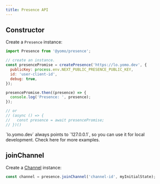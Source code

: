 ```yaml
---
title: Presence API
---
```



## Constructor

Create a `Presence` instance:

```jsx
import Presence from '@yomo/presence';

// create an instance.
const presencePromise = createPresence('https://lo.yomo.dev', {
  publicKey: process.env.NEXT_PUBLIC_PRESENCE_PUBLIC_KEY,
  id: 'user-client-id',
  debug: true,
});

presencePromise.then((presence) => {
  console.log('Presence: ', presence);
});

// or
// (async () => {
//   const presence = await presencePromise;
// })()
```

<Callout emoji="💡">
  `lo.yomo.dev` always points to `127.0.0.1`, so you can use it for local development.
  Check <Link href="/backend">here</Link> for more examples.
</Callout>

## joinChannel

Create a [Channel](/interface/channel) instance:

```jsx
const channel = presence.joinChannel('channel-id', myInitialState);
```